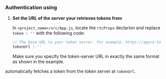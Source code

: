 <PlatformWrapper platform="web">

### Authentication using <Vg k="UIK" />

1.  **Set the URL of the server your <Vpl k="CLIENT" /> retrieves tokens from**

    In `<project_name>/src/App.js`, locate the `rtcProps` declarion and replace `token : ''` with the following code:

    ``` javascript
    // The base URL to your token server. For example, https://agora-token-service-production-92ff.up.railway.app"
    tokenUrl : ''
    ```
    Make sure you specify the token-server URL in exactly the same format as shown in the example.
    
<Vg k="COMPANY" /> <Vg k="UIK" /> automatically fetches a token from the token server at `tokenUrl`.

</PlatformWrapper>
